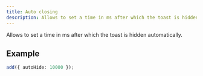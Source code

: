 ```yaml
---
title: Auto closing
description: Allows to set a time in ms after which the toast is hidden automatically.
---
```


Allows to set a time in ms after which the toast is hidden automatically.


<AutoHideExample />

## Example

```ts
add({ autoHide: 10000 });
```


<Blob1 />
